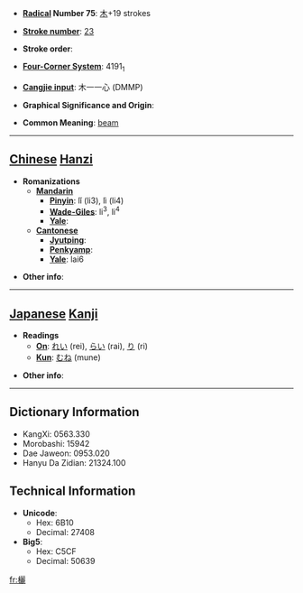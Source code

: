 * '''[[Wiktionary:Chinese radical index| Radical]] Number 75''': [[Wiktionary:Chinese radical index 木|木]]+19 strokes

* '''[[Wiktionary:Chinese total strokes index|Stroke number]]''': [[Wiktionary:Chinese total strokes index 23|23]]

* '''Stroke order''': 

* '''[[Wiktionary:Chinese four corner index|Four-Corner System]]''': 4191<sub>1</sub>

* '''[[Wiktionary:Chinese Cangjie index|Cangjie input]]''': 木一一心 (DMMP)

* '''Graphical Significance and Origin''': 

* '''Common Meaning''': [[beam]]

----

== [[Chinese]] [[Hanzi]] ==

* '''Romanizations'''
** '''[[Mandarin]]'''
*** '''[[Pinyin]]''': lǐ (li3), lì (li4)
*** '''[[Wade-Giles]]''': li<sup>3</sup>, li<sup>4</sup>
*** '''[[Yale]]''': 
** '''[[Cantonese]]'''
*** '''[[Jyutping]]''':
*** '''[[Penkyamp]]''': 
*** '''[[Yale]]''': lai6

* '''Other info''': 

----

== [[Japanese]] [[Kanji]] ==

* '''Readings'''
** '''[[On]]''': [[れい]] (rei), [[らい]] (rai), [[り]] (ri)
** '''[[Kun]]''': [[むね]] (mune)

* '''Other info''':  

----

== Dictionary Information ==

* KangXi: 0563.330
* Morobashi: 15942
* Dae Jaweon: 0953.020
* Hanyu Da Zidian: 21324.100

== Technical Information ==

* '''Unicode''':
** Hex: 6B10
** Decimal: 27408
* '''Big5''':
** Hex: C5CF
** Decimal: 50639

[[fr:欐]]